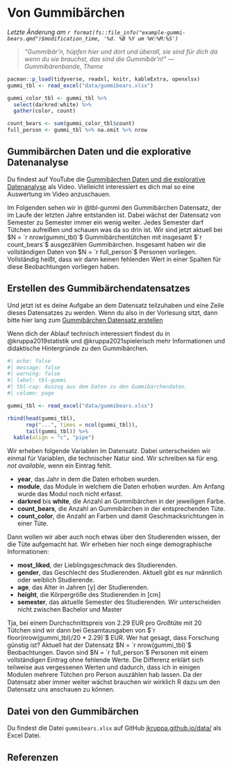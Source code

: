 # Von Gummibärchen {#sec-example-gummibears}

*Letzte Änderung am `r format(fs::file_info("example-gummi-bears.qmd")$modification_time, '%d. %B %Y um %H:%M:%S')`*

> *"Gummibär'n, hüpfen hier und dort und überall, sie sind für dich da wenn du sie brauchst, das sind die Gummibär'n!" --- Gummibärenbande, Theme*

```r
pacman::p_load(tidyverse, readxl, knitr, kableExtra, openxlsx)
gummi_tbl <- read_excel("data/gummibears.xlsx") 

gummi_color_tbl <- gummi_tbl %>% 
  select(darkred:white) %>% 
  gather(color, count)

count_bears <- sum(gummi_color_tbl$count)
full_person <- gummi_tbl %>% na.omit %>% nrow
```

::: callout-tip
## Gummibärchen Daten und die explorative Datenanalyse

Du findest auf YouTube die [Gummibärchen Daten und die explorative Datenanalyse](https://youtu.be/gEwOmvWvdxo) als Video. Vielleicht interessiert es dich mal so eine Auswertung im Video anzuschauen.
:::

Im Folgenden sehen wir in @tbl-gummi den Gummibärchen Datensatz, der im Laufe der letzten Jahre entstanden ist. Dabei wächst der Datensatz von Semester zu Semester immer ein wenig weiter. Jedes Semester darf Tütchen aufreißen und schauen was da so drin ist. Wir sind jetzt aktuell bei $N = `r nrow(gummi_tbl)`$ Gummibärchentütchen mit insgesamt $`r count_bears`$ ausgezählen Gummibärchen. Insgesamt haben wir die vollständigen Daten von $N = `r full_person`$ Personen vorliegen. Vollständig heißt, dass wir dann keinen fehlenden Wert in einer Spalten für diese Beobachtungen vorliegen haben.

::: callout-caution
## Erstellen des Gummibärchendatensatzes

Und jetzt ist es deine Aufgabe an dem Datensatz teilzuhaben und eine Zeile dieses Datensatzes zu werden. Wenn du also in der Vorlesung sitzt, dann bitte hier lang zum [Gummibärchen Datensatz erstellen](https://docs.google.com/spreadsheets/d/1hfY9XmVD02PIA5v7azh4r1jM_2uBO_TbPR-1GfA50Jw/edit?usp=sharing)

Wenn dich der Ablauf technisch interessiert findest du in @kruppa2019statistik und @kruppa2021spielerisch mehr Informationen und didaktische Hintergründe zu den Gummibärchen.
:::

```r
#| echo: false
#| message: false
#| warning: false
#| label: tbl-gummi
#| tbl-cap: Auszug aus dem Daten zu den Gummibärchendaten.
#| column: page

gummi_tbl <- read_excel("data/gummibears.xlsx") 

rbind(head(gummi_tbl),
      rep("...", times = ncol(gummi_tbl)),
      tail(gummi_tbl)) %>% 
  kable(align = "c", "pipe")
```

Wir erheben folgende Variablen im Datensatz. Dabei unterscheiden wir einmal für Variablen, die technischer Natur sind. Wir schreiben `NA` für eng. *not available*, wenn ein Eintrag fehlt.

-   **year**, das Jahr in dem die Daten erhoben wurden.
-   **module**, das Module in welchem die Daten erhoben wurden. Am Anfang wurde das Modul noch nicht erfasst.
-   **darkred** bis **white**, die Anzahl an Gummibärchen in der jeweiligen Farbe.
-   **count_bears**, die Anzahl an Gummibärchen in der entsprechenden Tüte.
-   **count_color**, die Anzahl an Farben und damit Geschmacksrichtungen in einer Tüte.

Dann wollen wir aber auch noch etwas über den Studierenden wissen, der die Tüte aufgemacht hat. Wir erheben hier noch einge demographische Informationen:

-   **most_liked**, der Lieblingsgeschmack des Studierenden.
-   **gender**, das Geschlecht des Studierenden. Aktuell gibt es nur männlich oder weiblich Studierende.
-   **age**, das Alter in Jahren \[y\] der Studierenden.
-   **height**, die Körpergröße des Studierenden in \[cm\]
-   **semester**, das aktuelle Semester des Studierenden. Wir unterscheiden nicht zwischen Bachelor und Master

Tja, bei einem Durchschnittspreis von $2.29$ EUR pro Großtüte mit 20 Tütchen sind wir dann bei Gesamtausgaben von $`r floor(nrow(gummi_tbl)/20 * 2.29)`$ EUR. Wer hat gesagt, dass Forschung günstig ist? Aktuell hat der Datensatz $N = `r nrow(gummi_tbl)`$ Beobachtungen. Davon sind $N = `r full_person`$ Personen mit einem vollständigen Eintrag ohne fehlende Werte. Die Differenz erklärt sich teilweise aus vergessenen Werten und dadurch, dass ich in einigen Modulen mehrere Tütchen pro Person auszählen hab lassen. Da der Datensatz aber immer weiter wächst brauchen wir wirklich R dazu um den Datensatz uns anschauen zu können.

::: callout-tip
## Datei von den Gummibärchen

Du findest die Datei `gummibears.xlsx` auf GitHub [jkruppa.github.io/data/](https://github.com/jkruppa/jkruppa.github.io/tree/master/data) als Excel Datei.
:::

## Referenzen {.unnumbered}

